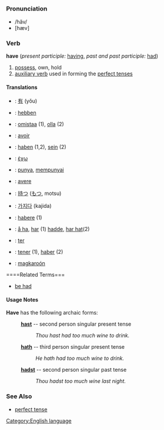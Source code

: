 =={{en}}==
[[Category:English language]]
===Pronunciation===
*/hăv/
*[hæv]
===Verb===
'''have''' (''present participle:'' [[having]], ''past and past participle:'' [[had]])
# [[possess]], own, hold
# [[auxiliary verb]] used in forming the [[perfect tense]]s
====Translations====
*{{zh}}: [[有]] (yǒu)
*{{nl}}: [[hebben]]
*{{fi}}: [[omistaa]] (1), [[olla]] (2)
*{{fr}}: [[avoir]]
*{{de}}: [[haben]] (1,2), [[sein]] (2)
*{{el}}: [[έχω]]
*{{id}}: [[punya]], [[punya|mempunyai]]
*{{it}}: [[avere]]
*{{ja}}: [[持つ]] ([[もつ]], motsu)
*{{ko}}: [[가지다]] (kajida)
*{{la}}: [[habere]] (1)
*{{no}}: [[å ha]], [[har]] (1) [[hadde]], [[har hat]](2)
*{{pt}}: [[ter]]
*{{es}}: [[tener]] (1), [[haber]] (2)
*{{tl}}: [[magkaroón]]
====Related Terms===
*[[be had]]
====Usage Notes====
'''Have''' has the following archaic forms:
: '''[[hast]]''' -- second person singular present tense
:: ''Thou hast had too much wine to drink.''
: '''[[hath]]''' -- third person singular present tense
:: ''He hath had too much wine to drink.''
: '''[[hadst]]''' -- second person singular past tense
:: ''Thou hadst too much wine last night.''
===See Also===
*[[perfect tense]]